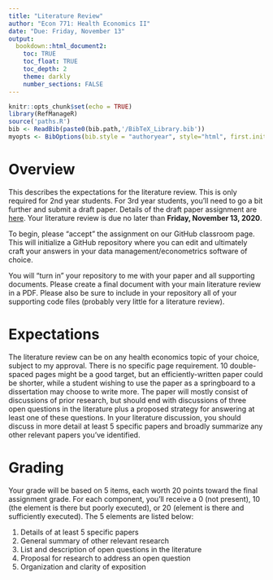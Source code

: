 ```yaml
---
title: "Literature Review"
author: "Econ 771: Health Economics II"
date: "Due: Friday, November 13"
output: 
  bookdown::html_document2:
    toc: TRUE
    toc_float: TRUE
    toc_depth: 2
    theme: darkly
    number_sections: FALSE
---
```


```r
knitr::opts_chunk$set(echo = TRUE)
library(RefManageR)
source('paths.R')
bib <- ReadBib(paste0(bib.path,'/BibTeX_Library.bib'))
myopts <- BibOptions(bib.style = "authoryear", style="html", first.inits=FALSE, max.names = 20, check.entries=FALSE)

```


# Overview
This describes the expectations for the literature review. This is only required for 2nd year students. For 3rd year students, you'll need to go a bit further and submit a draft paper. Details of the draft paper assignment are [here](assignments/draft-paper.html). Your literature review is due no later than **Friday, November 13, 2020**.

To begin, please "accept" the assignment on our GitHub classroom page. This will initialize a GitHub repository where you can edit and ultimately craft your answers in your data management/econometrics software of choice.  

You will "turn in" your repository to me with your paper and all supporting documents. Please create a final document with your main literature review in a PDF. Please also be sure to include in your repository all of your supporting code files (probably very little for a literature review). 


# Expectations
The literature review can be on any health economics topic of your choice, subject to my approval. There is no specific page requirement. 10 double-spaced pages might be a good target, but an efficiently-written paper could be shorter, while a student wishing to use the paper as a springboard to a dissertation may choose to write more. The paper will mostly consist of discussions of prior research, but should end with discussions of three open questions in the literature plus a proposed strategy for answering at least one of these questions. In your literature discussion, you should discuss in more detail at least 5 specific papers and broadly summarize any other relevant papers you've identified.


# Grading
Your grade will be based on 5 items, each worth 20 points toward the final assignment grade. For each component, you'll receive a 0 (not present), 10 (the element is there but poorly executed), or 20 (element is there and sufficiently executed). The 5 elements are listed below:

1. Details of at least 5 specific papers
2. General summary of other relevant research
3. List and description of open questions in the literature
4. Proposal for research to address an open question
5. Organization and clarity of exposition